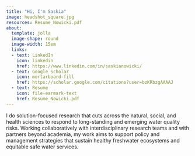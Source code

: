 ```yaml
---
title: "Hi, I'm Saskia"
image: headshot_square.jpg
resources: Resume_Nowicki.pdf
about: 
  template: jolla
  image-shape: round
  image-width: 15em
  links:
  - text: LinkedIn
    icon: linkedin
    href: https://www.linkedin.com/in/saskianowicki/
  - text: Google Scholar
    icon: mortarboard-fill
    href: https://scholar.google.com/citations?user=bzKRbzgAAAAJ
  - text: Resume
    icon: file-earmark-text
    href: Resume_Nowicki.pdf
---
```


I do solution-focused research that cuts across the natural, social, and health sciences to respond to long-standing and emerging water quality risks. Working collaboratively with interdisciplinary research teams and with partners beyond academia, my work aims to support policy and management strategies that sustain healthy freshwater ecosystems and equitable safe water services.

